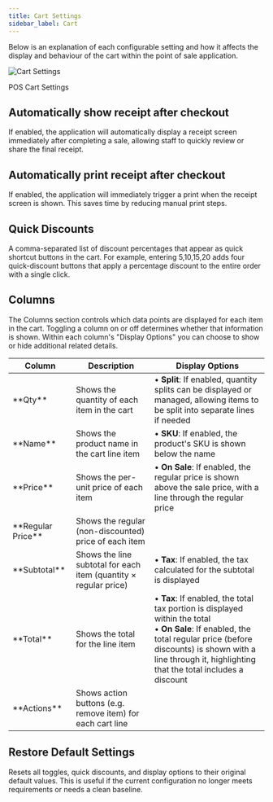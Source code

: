 ```yaml
---
title: Cart Settings
sidebar_label: Cart
---
```



Below is an explanation of each configurable setting and how it affects the display and behaviour of the cart within the point of sale application.

<div class="image-container">
<Image
  alt="Cart Settings"
  img="/img/pos-cart-settings.png"
  style={{ maxHeight: 662 }}
/>
<p class="image-caption">POS Cart Settings</p>
</div>

## Automatically show receipt after checkout

If enabled, the application will automatically display a receipt screen immediately after completing a sale, allowing staff to quickly review or share the final receipt.

## Automatically print receipt after checkout

If enabled, the application will immediately trigger a print when the receipt screen is shown. This saves time by reducing manual print steps.

## Quick Discounts

A comma-separated list of discount percentages that appear as quick shortcut buttons in the cart. 
For example, entering 5,10,15,20 adds four quick-discount buttons that apply a percentage discount to the entire order with a single click.

## Columns

The Columns section controls which data points are displayed for each item in the cart. 
Toggling a column on or off determines whether that information is shown. 
Within each column's "Display Options" you can choose to show or hide additional related details.

<table>
  <colgroup>
    <col style={{width: '20%'}} />
    <col style={{width: '40%'}} />
    <col style={{width: '40%'}} />
  </colgroup>
  <thead>
    <tr>
      <th><strong>Column</strong></th>
      <th><strong>Description</strong></th>
      <th><strong>Display Options</strong></th>
    </tr>
  </thead>
  <tbody>
    <tr>
      <td>**Qty**</td>
      <td>Shows the quantity of each item in the cart</td>
      <td>• <strong>Split</strong>: If enabled, quantity splits can be displayed or managed, allowing items to be split into separate lines if needed</td>
    </tr>
    <tr>
      <td>**Name**</td>
      <td>Shows the product name in the cart line item</td>
      <td>• <strong>SKU</strong>: If enabled, the product's SKU is shown below the name</td>
    </tr>
    <tr>
      <td>**Price**</td>
      <td>Shows the per-unit price of each item</td>
      <td>• <strong>On Sale</strong>: If enabled, the regular price is shown above the sale price, with a line through the regular price</td>
    </tr>
    <tr>
      <td>**Regular Price**</td>
      <td>Shows the regular (non-discounted) price of each item</td>
      <td></td>
    </tr>
    <tr>
      <td>**Subtotal**</td>
      <td>Shows the line subtotal for each item (quantity × regular price)</td>
      <td>• <strong>Tax</strong>: If enabled, the tax calculated for the subtotal is displayed</td>
    </tr>
    <tr>
      <td>**Total**</td>
      <td>Shows the total for the line item</td>
      <td>• <strong>Tax</strong>: If enabled, the total tax portion is displayed within the total<br/>• <strong>On Sale</strong>: If enabled, the total regular price (before discounts) is shown with a line through it, highlighting that the total includes a discount</td>
    </tr>
    <tr>
      <td>**Actions**</td>
      <td>Shows action buttons (e.g. remove item) for each cart line</td>
      <td></td>
    </tr>
  </tbody>
</table>

## Restore Default Settings

Resets all toggles, quick discounts, and display options to their original default values. 
This is useful if the current configuration no longer meets requirements or needs a clean baseline.

